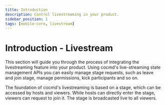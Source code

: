 ```yaml
---
title: Introduction
description: Control livestreaming in your product.
sidebar_position: 1
tags: [mobile-core, livestream]
---
```


# Introduction - Livestream

This section will guide you through the process of integrating the livestreaming feature into your product. Using cocmd's live-streaming state management APIs you can easily manage stage requests, such as leave and join stage, manage permissions, kick participants and so on.

The foundation of cocmd's livestreaming is based on a stage, which can be accessed by hosts and viewers. While hosts can directly enter the stage, viewers can request to join it. The stage is broadcasted live to all viewers.
